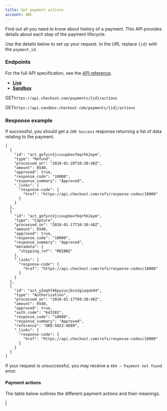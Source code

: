 ```yaml
---
title: Get payment actions
account: ABC
---
```




Find out all you need to know about history of a payment. This API provides details about each step of the payment lifecycle.

Use the details below to set up your request. In the URI, replace `{id}` with the `payment_id`.

### Endpoints

For the full API specification, see the [API reference](https://api-reference.checkout.com/#tag/Payments/paths/~1payments/post).

*   [**Live**](#tabs-63ebd7ec-e79a-405c-86e5-b89cacaf47d2-1)
*   [**Sandbox**](#tabs-63ebd7ec-e79a-405c-86e5-b89cacaf47d2-2)

GET`https://api.checkout.com/payments/{id}/actions`

GET`https://api.sandbox.checkout.com/payments/{id}/actions`

### Response example

If successful, you should get a `200 Success` response returning a list of data relating to the payment.

    [
      {
        "id": "act_gefycn3jcvuupboxfmqrhk2aym",
        "type": "Refund",
        "processed_on": "2018-01-20T10:30:48Z",
        "amount": 6540,
        "approved": true,
        "response_code": "10000",
        "response_summary": "Approved",
        "_links": {
          "response-code": {
            "href": "https://api.checkout.com/refs/response-codes/10000"
          }
        }
      },
      {
        "id": "act_gefycn3jcvuupboxfmqrhk2aym",
        "type": "Capture",
        "processed_on": "2018-01-17T10:30:48Z",
        "amount": 6540,
        "approved": true,
        "response_code": "10000",
        "response_summary": "Approved",
        "metadata": {
          "shipping_ref": "MQIBN2"
        },
        "_links": {
          "response-code": {
            "href": "https://api.checkout.com/refs/response-codes/10000"
          }
        }
      },
      {
        "id": "act_y3oqhf46pyzuxjbcn2giaqnb44",
        "type": "Authorization",
        "processed_on": "2018-01-17T09:30:48Z",
        "amount": 6540,
        "approved": true,
        "auth_code": "643381",
        "response_code": "10000",
        "response_summary": "Approved",
        "reference": "ORD-5023-4E89",
        "_links": {
          "response-code": {
            "href": "https://api.checkout.com/refs/response-codes/10000"
          }
        }
      }
    ]

If your request is unsuccessful, you may receive a `404 – Payment not found` error.

#### Payment actions

The table below outlines the different payment actions and their meanings.

|




